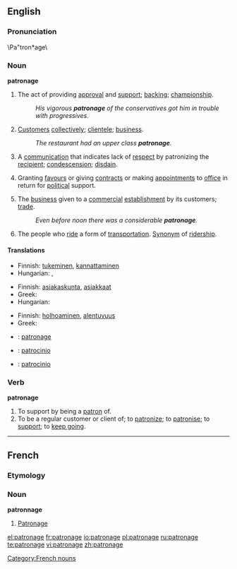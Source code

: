 {{wikipedia}}
==English==
===Pronunciation===
\Pa"tron*age\

===Noun===
'''patronage'''

# The act of providing [[approval]] and [[support]]; [[backing]]; [[championship]].
#: ''His vigorous '''patronage''' of the conservatives got him in trouble with progressives.''
# [[customer|Customer]]s [[collectively]];  [[clientele]]; [[business]].
#: ''The restaurant had an upper class '''patronage'''.''
# A [[communication]] that indicates lack of [[respect]] by patronizing the [[recipient]]; [[condescension]]; [[disdain]].
# {{politics}} Granting [[favour]]s or giving [[contract]]s or making [[appointment]]s to [[office]] in return for [[political]] support.
# The [[business]] given to a [[commercial]] [[establishment]] by its customers; [[trade]].
#: ''Even before noon there was a considerable '''patronage'''.''
# The people who [[ride]] a form of [[transportation]]. [[Synonym]] of [[ridership]].

====Translations====
{{trans-top|the act of providing approval and support}}
*Finnish: [[tukeminen]], [[kannattaminen]]
*Hungarian: {{t|hu|pártfogás}}, {{t|hu|patronázs}}
{{trans-mid}}
{{trans-bottom}}

{{trans-top|customers collectively; clientele; business}}
*Finnish: [[asiakaskunta]], [[asiakkaat]] {{p}}
*Greek: {{t|el|πελατεία|f|sc=Grek}}
*Hungarian: {{t|hu|vevőkör}}
{{trans-mid}}
{{trans-bottom}}

{{trans-top|a communication that indicates lack of respect by patronizing the recipient}}
*Finnish: [[holhoaminen]], [[alentuvuus]]
*Greek: {{t|el|πατρονάρισμα|n|sc=Grek}}
{{trans-mid}}
{{trans-bottom}}

{{trans-top|granting favours or giving contracts or making appointments to office in return for political support}}
{{trans-mid}}
{{trans-bottom}}

{{trans-top|the business given to a commercial establishment by its customers; trade}}
{{trans-mid}}
{{trans-bottom}}

{{checktrans-top}}
*{{ttbc|French}}: [[patronage]] {{m}}
{{checktrans-mid}}
*{{ttbc|Italian}}: [[patrocinio]] {{m}}
*{{ttbc|Spanish}}: [[patrocinio]] {{m}}
{{checktrans-bottom}}

===Verb===
'''patronage'''
# To support by being a [[patron]] of.
# To be a regular customer or client of; to [[patronize]]; to [[patronise]]; to [[support]]; to [[keep going]].

----
==French==
===Etymology===
{{suffix|patron|age}}

===Noun===
'''patronnage'''
#[[#English|Patronage]]

[[Category:French nouns]]

[[el:patronage]]
[[fr:patronage]]
[[io:patronage]]
[[pl:patronage]]
[[ru:patronage]]
[[te:patronage]]
[[vi:patronage]]
[[zh:patronage]]